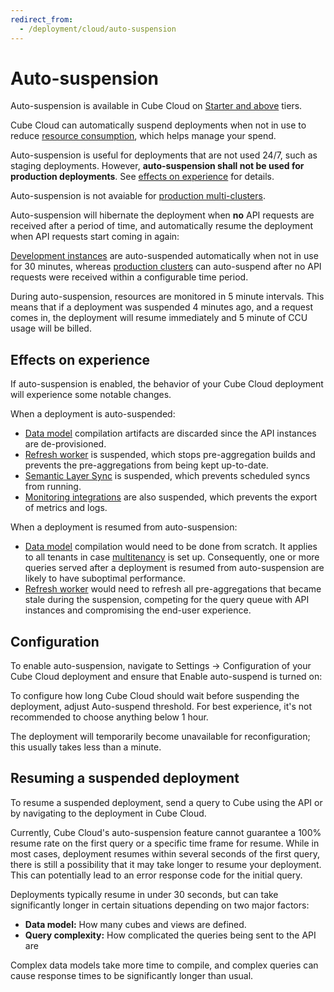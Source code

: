 ```yaml
---
redirect_from:
  - /deployment/cloud/auto-suspension
---
```


# Auto-suspension

<SuccessBox>

Auto-suspension is available in Cube Cloud on
[Starter and above](https://cube.dev/pricing) tiers.

</SuccessBox>

Cube Cloud can automatically suspend deployments when not in use to reduce
[resource consumption][ref-deployment-pricing], which helps manage your spend.

<WarningBox>

Auto-suspension is useful for deployments that are not used 24/7, such as
staging deployments. However, **auto-suspension shall not be used for production
deployments**. See [effects on experience][self-effects] for details.

</WarningBox>

<InfoBox>

Auto-suspension is not avaiable for [production multi-clusters][ref-prod-multi-cluster].

</InfoBox>

Auto-suspension will hibernate the deployment when **no** API
requests are received after a period of time, and automatically resume the
deployment when API requests start coming in again:

<Diagram
  alt="Cube Cloud auto-suspend flowchart"
  src="https://ucarecdn.com/e9a22d59-e0af-40c5-b590-02f2566663d1/"
/>

[Development instances][ref-deployment-dev-instance] are auto-suspended
automatically when not in use for 30 minutes, whereas [production
clusters][ref-deployment-prod-cluster] can auto-suspend after no API
requests were received within a configurable time period.

During auto-suspension, resources are monitored in 5 minute intervals. This
means that if a deployment was suspended 4 minutes ago, and a request comes in,
the deployment will resume immediately and 5 minute of CCU usage will be billed.

## Effects on experience

If auto-suspension is enabled, the behavior of your Cube Cloud deployment will
experience some notable changes.

When a deployment is auto-suspended:

- [Data model][ref-data-model] compilation artifacts are discarded since the
API instances are de-provisioned.
- [Refresh worker][ref-refresh-worker] is suspended, which stops pre-aggregation
builds and prevents the pre-aggregations from being kept up-to-date.
- [Semantic Layer Sync][ref-sls] is suspended, which prevents scheduled syncs
from running.
- [Monitoring integrations][ref-monitoring] are also suspended, which prevents
the export of metrics and logs.

When a deployment is resumed from auto-suspension:

- [Data model][ref-data-model] compilation would need to be done from scratch.
It applies to all tenants in case [multitenancy][ref-multitenancy] is set up.
Consequently, one or more queries served after a deployment is resumed from
auto-suspension are likely to have suboptimal performance.
- [Refresh worker][ref-refresh-worker] would need to refresh all
pre-aggregations that became stale during the suspension, competing for the
query queue with API instances and compromising the end-user experience.

## Configuration

To enable auto-suspension, navigate to <Btn>Settings → Configuration</Btn>
of your Cube Cloud deployment and ensure that <Btn>Enable auto-suspend</Btn>
is turned on:

<Screenshot
  highlight="inset(81% 30% 1% 34% round 10px)"
  src="https://ucarecdn.com/b0a3f38d-6631-47a8-b952-45747cf5255c/"
/>

To configure how long Cube Cloud should wait before suspending
the deployment, adjust <Btn>Auto-suspend threshold</Btn>. For best experience,
it's not recommended to choose anything below 1 hour.

The deployment will temporarily become unavailable for reconfiguration; this
usually takes less than a minute.

## Resuming a suspended deployment

To resume a suspended deployment, send a query to Cube using the API or by
navigating to the deployment in Cube Cloud.

<WarningBox>

Currently, Cube Cloud's auto-suspension feature cannot guarantee a 100% resume
rate on the first query or a specific time frame for resume. While in most
cases, deployment resumes within several seconds of the first query, there is
still a possibility that it may take longer to resume your deployment. This can
potentially lead to an error response code for the initial query.

</WarningBox>

Deployments typically resume in under 30 seconds, but can take significantly
longer in certain situations depending on two major factors:

- **Data model:** How many cubes and views are defined.
- **Query complexity:** How complicated the queries being sent to the API are

Complex data models take more time to compile, and complex queries can cause
response times to be significantly longer than usual.

[ref-caching-preaggs-gs]: /product/caching/getting-started-pre-aggregations
[ref-deployment-dev-instance]:
  /product/deployment/cloud/deployment-types#development-instance
[ref-deployment-prod-cluster]:
  /product/deployment/cloud/deployment-types#production-cluster
[ref-prod-multi-cluster]: /product/deployment/cloud/deployment-types#production-multi-cluster
[ref-deployment-pricing]: /product/deployment/cloud/pricing
[ref-workspace-dev-api]: /product/workspace/dev-mode
[ref-monitoring]: /product/monitoring/integrations
[ref-data-model]: /product/data-modeling/overview
[ref-multitenancy]: /product/configuration/advanced/multitenancy
[self-effects]: #effects-on-experience
[ref-refresh-worker]: /product/deployment#refresh-worker
[ref-sls]: /product/workspace/semantic-layer-sync#on-schedule